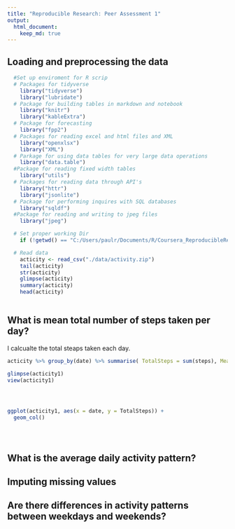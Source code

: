 ```yaml
---
title: "Reproducible Research: Peer Assessment 1"
output: 
  html_document:
    keep_md: true
--- 
```



## Loading and preprocessing the data
```r
  #Set up enviroment for R scrip  
  # Packages for tidyverse 
    library("tidyverse")
    library("lubridate")
  # Package for building tables in markdown and notebook 
    library("knitr")
    library("kableExtra") 
  # Package for forecasting
    library("fpp2")
  # Packages for reading excel and html files and XML
    library("openxlsx")
    library("XML")
  # Parkage for using data tables for very large data operations
    library("data.table")
  #Package for reading fixed width tables
    library("utils")
  # Packages for reading data through API's 
    library("httr")
    library("jsonlite")
  # Package for performing inquires with SQL databases 
    library("sqldf")
  #Package for reading and writing to jpeg files
    library("jpeg")

  # Set proper working Dir
    if (!getwd() == "C:/Users/paulr/Documents/R/Coursera_ReproducibleResearch/RepData_PeerAssessment1") {setwd("C:/Users/paulr/Documents/R/Coursera_ReproducibleResearch/RepData_PeerAssessment1")}
```


```r
  # Read data
    acticity <- read_csv("./data/activity.zip")
    tail(acticity)
    str(acticity)
    glimpse(acticity)
    summary(acticity)
    head(acticity)
    
```

## What is mean total number of steps taken per day?
I calcualte the total steaps taken each day.
```r
acticity %>% group_by(date) %>% summarise( TotalSteps = sum(steps), MeanSteps = mean(steps), MedianSteps = median(steps) ) -> acticity1

glimpse(acticity1)
view(acticity1)




ggplot(acticity1, aes(x = date, y = TotalSteps)) +
  geom_col()





```

## What is the average daily activity pattern?



## Imputing missing values



## Are there differences in activity patterns between weekdays and weekends?
